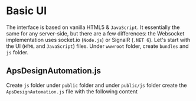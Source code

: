 
# Basic UI

The interface is based on vanilla HTML5 & `JavaScript`. It essentially the same for any server-side, but there are a few differences: the Websocket implementation uses socket.io (`Node.js`) or SignalR (`.NET 6`).
Let's start with the UI (`HTML` and `JavaScript`) files. Under `wwwroot` folder, create `bundles` and `js` folder.

<EnvTabs
  NodeJsVsCode={IndexHtmlForNode}
  DotNetVsCode={IndexHtmlForNET}
  DotNetVs2022={IndexHtmlForNET}
/>

## ApsDesignAutomation.js

Create `js` folder under `public` folder and under `public/js` folder create the `ApsDesignAutomation.js` file with the following content

<EnvTabs
  NodeJsVsCode={DAJSForNode}
  DotNetVsCode={DAJSForNET}
  DotNetVs2022={DAJSForNET}
/>
